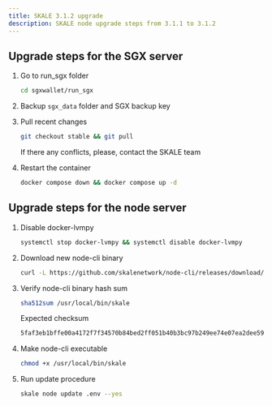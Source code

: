 ```yaml
---
title: SKALE 3.1.2 upgrade
description: SKALE node upgrade steps from 3.1.1 to 3.1.2
---
```


## Upgrade steps for the SGX server

<Steps>

1. Go to run_sgx folder 
    ```bash 
    cd sgxwallet/run_sgx
    ```

2. Backup `sgx_data` folder and SGX backup key

3. Pull recent changes
    ```bash
    git checkout stable && git pull
    ``` 
    If there any conflicts, please, contact the SKALE team

4. Restart the container 

    ```bash
    docker compose down && docker compose up -d
    ```

</Steps>


## Upgrade steps for the node server

<Steps>

1. Disable docker-lvmpy
    ```bash 
    systemctl stop docker-lvmpy && systemctl disable docker-lvmpy
    ```

2. Download new node-cli binary

    ```bash
    curl -L https://github.com/skalenetwork/node-cli/releases/download/2.6.1/skale-2.6.1-Linux-x86_64 > /usr/local/bin/skale
    ```

3. Verify node-cli binary hash sum

    ```bash
    sha512sum /usr/local/bin/skale
    ```
    Expected checksum
    ```bash
    5faf3eb1bffe00a4172f7f34570b84bed2ff051b40b3bc97b249ee74e07ea2dee5991297bbe8071c50ad01fa718d9ebbe9fc4d397324b4fa05950d11e891a179
    ```

4. Make node-cli executable
    ```bash
    chmod +x /usr/local/bin/skale
    ```

5. Run update procedure
    ```bash
    skale node update .env --yes
    ```

</Steps>

